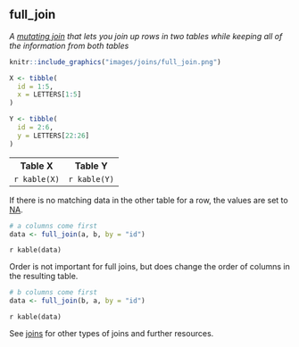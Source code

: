 ## full_join

<dfn>A [mutating join](f.html#mutating-joins) that lets you join up rows in two tables while keeping all of the information from both tables</dfn>

```r
knitr::include_graphics("images/joins/full_join.png")
```

```r
X <- tibble(
  id = 1:5,
  x = LETTERS[1:5]
)

Y <- tibble(
  id = 2:6,
  y = LETTERS[22:26]
)
```

<table>
  <tr><th>Table X</th><th>Table Y</th></td>
  <tr>
    <td>`r kable(X)`</td>
    <td>`r kable(Y)`</td>
  </tr>
</table>

If there is no matching data in the other table for a row, the values are set to [NA](n.html#na).

```r
# a columns come first
data <- full_join(a, b, by = "id")
```

`r kable(data)`

Order is not important for full joins, but does change the order of columns in the resulting table.

```r
# b columns come first
data <- full_join(b, a, by = "id")
```

`r kable(data)`

See [joins](j.html#joins) for other types of joins and further resources.